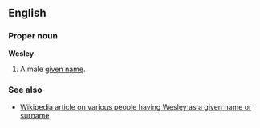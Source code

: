 ==English==
===Proper noun===
'''Wesley'''

#A male [[given name]].

===See also===
*[[w:Wesley|Wikipedia article on various people having Wesley as a given name or surname]]